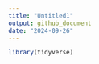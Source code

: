 ```yaml
---
title: "Untitled1"
output: github_document
date: "2024-09-26"
---
```


```r
library(tidyverse)
```

